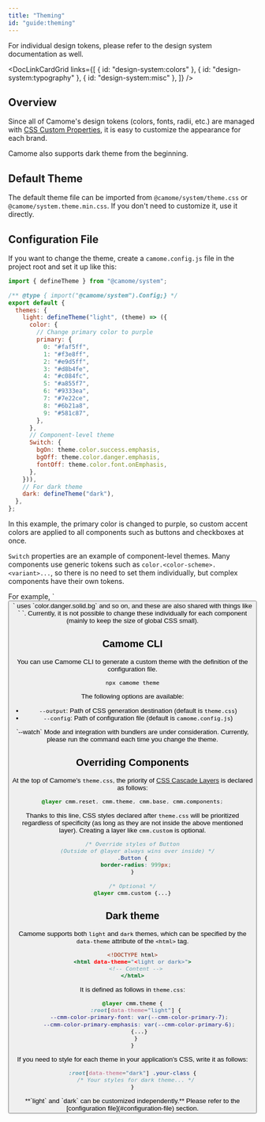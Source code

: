 ```yaml
---
title: "Theming"
id: "guide:theming"
---
```


<Message status="info">
  For individual design tokens, please refer to the design system documentation
  as well.
</Message>

<DocLinkCardGrid
  links={[
    { id: "design-system:colors" },
    { id: "design-system:typography" },
    { id: "design-system:misc" },
  ]}
/>

## Overview

Since all of Camome's design tokens (colors, fonts, radii, etc.) are managed with [CSS Custom Properties](https://developer.mozilla.org/en-US/docs/Web/CSS/--*), it is easy to customize the appearance for each brand.

Camome also supports dark theme from the beginning.

## Default Theme

The default theme file can be imported from `@camome/system/theme.css` or `@camome/system.theme.min.css`. If you don't need to customize it, use it directly.

## Configuration File

If you want to change the theme, create a `camome.config.js` file in the project root and set it up like this:

```tsx:camome.config.js
import { defineTheme } from "@camome/system";

/** @type { import("@camome/system").Config;} */
export default {
  themes: {
    light: defineTheme("light", (theme) => ({
      color: {
        // Change primary color to purple
        primary: {
          0: "#faf5ff",
          1: "#f3e8ff",
          2: "#e9d5ff",
          3: "#d8b4fe",
          4: "#c084fc",
          5: "#a855f7",
          6: "#9333ea",
          7: "#7e22ce",
          8: "#6b21a8",
          9: "#581c87",
        },
      },
      // Component-level theme
      Switch: {
        bgOn: theme.color.success.emphasis,
        bgOff: theme.color.danger.emphasis,
        fontOff: theme.color.font.onEmphasis,
      },
    })),
    // For dark theme
    dark: defineTheme("dark"),
  },
};
```

In this example, the primary color is changed to purple, so custom accent colors are applied to all components such as buttons and checkboxes at once.

`Switch` properties are an example of component-level themes. Many components use generic tokens such as `color.<color-scheme>.<variant>...`, so there is no need to set them individually, but complex components have their own tokens.

<Message status="info">
  For example, `<Button colorScheme="danger" variant="solid" />` uses
  `color.danger.solid.bg` and so on, and these are also shared with things like
  `<Tag colorScheme="danger" variant="solid" />
  `. Currently, it is not possible to change these individually for each component
  (mainly to keep the size of global CSS small).
</Message>

## Camome CLI

You can use Camome CLI to generate a custom theme with the definition of the configuration file.

```bash
npx camome theme
```

The following options are available:

- `--output`: Path of CSS generation destination (default is `theme.css`)
- `--config`: Path of configuration file (default is `camome.config.js`)

<Message status="info">
  `--watch` Mode and integration with bundlers are under consideration.
  Currently, please run the command each time you change the theme.
</Message>

## Overriding Components

At the top of Camome's `theme.css`, the priority of [CSS Cascade Layers](https://developer.mozilla.org/ja/docs/Web/CSS/@layer) is declared as follows:

```css
@layer cmm.reset, cmm.theme, cmm.base, cmm.components;
```

Thanks to this line, CSS styles declared after `theme.css` will be prioritized regardless of specificity (as long as they are not inside the above mentioned layer). Creating a layer like `cmm.custom` is optional.

```css:globals.css
/* Override styles of Button
   (Outside of @layer always wins over inside) */
.Button {
  border-radius: 999px;
}

/* Optional */
@layer cmm.custom {...}
```

## Dark theme

Camome supports both `light` and `dark` themes, which can be specified by the `data-theme` attribute of the `<html>` tag.

```html:index.html
<!DOCTYPE html>
<html data-theme="<light or dark>">
  <!-- Content -->
</html>
```

It is defined as follows in `theme.css`:

```css:theme.css
@layer cmm.theme {
  :root[data-theme="light"] {
    --cmm-color-primary-font: var(--cmm-color-primary-7);
    --cmm-color-primary-emphasis: var(--cmm-color-primary-6);
    {...}
  }
}
```

If you need to style for each theme in your application's CSS, write it as follows:

```css
:root[data-theme="dark"] .your-class {
  /* Your styles for dark theme... */
}
```

<Message status="info">
  **`light` and `dark` can be customized independently.** Please refer to the
  [configuration file](#configuration-file) section.
</Message>

